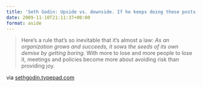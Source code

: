 ```yaml
---
title: 'Seth Godin: Upside vs. downside. If he keeps doing these posts, I might actually read Permission Marketing (currently on my shelf)'
date: 2009-11-10T21:11:37+00:00
format: aside
---
```

<div class="posterous_bookmarklet_entry">
  <blockquote class="posterous_medium_quote">
    <p>
      Here&#8217;s a rule that&#8217;s so inevitable that it&#8217;s almost a law: <em>As an organization grows and succeeds, it sows the seeds of its own demise by getting boring. </em>With more to lose and more people to lose it, meetings and policies become more about avoiding risk than providing joy.
    </p>
  </blockquote>

  <div class="posterous_quote_citation">
    via <a href="http://sethgodin.typepad.com/seths_blog/2009/11/upside-vs-downside.html">sethgodin.typepad.com</a>
  </div>
</div>
